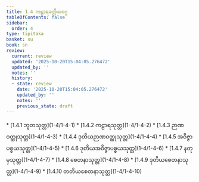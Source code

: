 ```yaml
---
title: 1.4 ကဠာရခတ္တိယဝဂ္ဂ
tableOfContents: false
sidebar:
  order: 4
type: tipitaka
basket: su
book: sn
review:
  current: review
  updated: '2025-10-20T15:04:05.276472'
  updated_by: ''
  notes: ''
  history:
  - state: review
    date: '2025-10-20T15:04:05.276472'
    updated_by: ''
    notes: ''
    previous_state: draft
---
```



<DynamicBreadcrumb />


<ReviewStatus review={frontmatter.review} showDetails={true} />

<HypothesisAnnotation frontmatter={frontmatter} />



<TableOfContents book="sn" section="1.4">
* [1.4.1 ဘူတသုတ္တ](1-4/1-4-1)
* [1.4.2 ကဠာရသုတ္တ](1-4/1-4-2)
* [1.4.3 ဉာဏဝတ္ထုသုတ္တ](1-4/1-4-3)
* [1.4.4 ဒုတိယဉာဏဝတ္ထုသုတ္တ](1-4/1-4-4)
* [1.4.5 အဝိဇ္ဇာပစ္စယသုတ္တ](1-4/1-4-5)
* [1.4.6 ဒုတိယအဝိဇ္ဇာပစ္စယသုတ္တ](1-4/1-4-6)
* [1.4.7 နတုမှသုတ္တ](1-4/1-4-7)
* [1.4.8 စေတနာသုတ္တ](1-4/1-4-8)
* [1.4.9 ဒုတိယစေတနာသုတ္တ](1-4/1-4-9)
* [1.4.10 တတိယစေတနာသုတ္တ](1-4/1-4-10)
</TableOfContents>